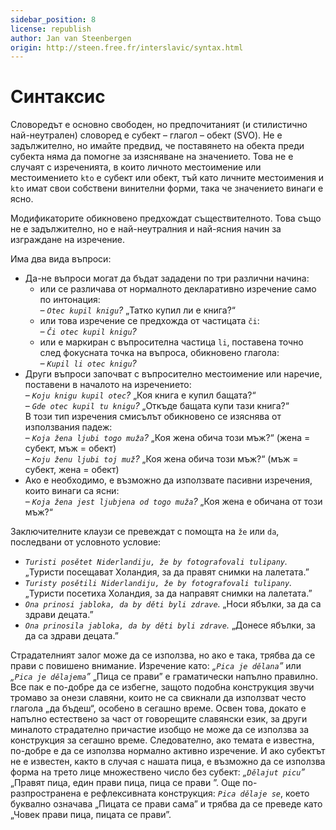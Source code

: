 ```yaml
---
sidebar_position: 8
license: republish
author: Jan van Steenbergen
origin: http://steen.free.fr/interslavic/syntax.html
---
```


# Синтаксис

Словоредът е основно свободен, но предпочитаният (и стилистично най-неутрален) словоред е субект – глагол – обект (SVO). Не е задължително, но имайте предвид, че поставянето на обекта преди субекта няма да помогне за изясняване на значението. Това не е случаят с изреченията, в които личното местоимение или местоимението `kto` е субект или обект, тъй като личните местоимения и `kto` имат свои собствени винителни форми, така че значението винаги е ясно.

Модификаторите обикновено предхождат съществителното. Това също не е задължително, но е най-неутралния и най-ясния начин за изграждане на изречение.

Има два вида въпроси:

- Да-не въпроси могат да бъдат зададени по три различни начина:
  - или се различава от нормалното декларативно изречение само по интонация:\
    _– `Otec kupil knigu`?_ „Татко купил ли е книга?“
  - или това изречение се предхожда от частицата `či`:\
    _– `Či otec kupil knigu`?_
  - или е маркиран с въпросителна частица `li`, поставена точно след фокусната точка на въпроса, обикновено глагола:\
    _– `Kupil li otec knigu`?_
- Други въпроси започват с въпросително местоимение или наречие, поставени в началото на изречението:\
  _– `Koju knigu kupil otec`?_ „Коя книга е купил бащата?“\
  _– `Gde otec kupil tu knigu`?_ „Откъде бащата купи тази книга?“\
  В този тип изречения смисълът обикновено се изяснява от използвания падеж:\
  – _`Koja žena ljubi togo muža`?_ „Коя жена обича този мъж?“ (жена = субект, мъж = обект)\
  – _`Koju ženu ljubi toj muž`?_ „Коя жена обича този мъж?“ (мъж = субект, жена = обект)
- Ако е необходимо, е възможно да използвате пасивни изречения, които винаги са ясни:\
  _– `Koja žena jest ljubjena od togo muža`?_ „Коя жена е обичана от този мъж?“

Заключителните клаузи се превеждат с помощта на `že` или `da`, последвани от условното условие:

- _`Turisti posětet Niderlandiju, že by fotografovali tulipany`._ „Туристи посещават Холандия, за да правят снимки на лалетата.”
- _`Turisty posětili Niderlandiju, že by fotografovali tulipany`._ „Туристи посетиха Холандия, за да направят снимки на лалетата.”
- _`Ona prinosi jabloka, da by děti byli zdrave`._ „Носи ябълки, за да са здрави децата.”
- _`Ona prinosila jabloka, da by děti byli zdrave`._ „Донесе ябълки, за да са здрави децата.”

Страдателният залог може да се използва, но ако е така, трябва да се прави с повишено внимание. Изречение като: _„`Pica je dělana`”_ или _„`Pica je dělajema`”_ „Пица се прави” е граматически напълно правилно. Все пак е по-добре да се избегне, защото подобна конструкция звучи тромаво за онези славяни, които не са свикнали да използват често глагола „да бъдеш“, особено в сегашно време. Освен това, докато е напълно естествено за част от говорещите славянски език, за други миналото страдателно причастие изобщо не може да се използва за конструкция за сегашно време. Следователно, ако темата е известна, по-добре е да се използва нормално активно изречение. И ако субектът не е известен, както в случая с нашата пица, е възможно да се използва форма на трето лице множествено число без субект: _„`Dělajut picu`”_ „Правят пица, един прави пица, пица се прави ”. Още по-разпространена е рефлексивната конструкция: _`Pica dělaje se`_, което буквално означава „Пицата се прави сама” и трябва да се преведе като „Човек прави пица, пицата се прави”.

